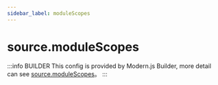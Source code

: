 ```yaml
---
sidebar_label: moduleScopes
---
```


# source.moduleScopes

:::info BUILDER
This config is provided by Modern.js Builder, more detail can see [source.moduleScopes](https://modernjs.dev/builder/en/api/config-source.html#source-modulescopes)。
:::


<Main />
